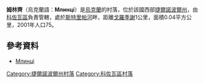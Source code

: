 {{coord|49|29|15|N|25|20|18|E|scale:30000|display=title}}

'''姆林齊'''（烏克蘭語：'''Млинці '''）是[[烏克蘭|烏克蘭]]的村落，位於該國西部[[捷爾諾波爾州|捷爾諾波爾州]]，由[[科佐瓦區|科佐瓦區]]負責管轄，處於[[斯特里帕河|斯特里帕河]]畔，距離[[戈羅季謝_(科佐瓦區)|戈羅季謝]]1公里，面積0.04平方公里，2001年人口75。

==參考資料==
* [http://gska2.rada.gov.ua/pls/z7502/A005?rdat1=11.04.2015&rf7571=31171 Млинці]{{dead link|date=2017年12月 |bot=InternetArchiveBot |fix-attempted=yes }}

{{DEFAULTSORT:Млинці}}
[[Category:捷爾諾波爾州村落|Category:捷爾諾波爾州村落]]
[[Category:科佐瓦區村落|Category:科佐瓦區村落]]


{{Ternopil-geo-stub}}